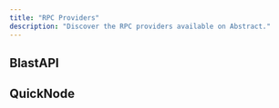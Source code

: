 ```yaml
---
title: "RPC Providers"
description: "Discover the RPC providers available on Abstract."
---
```


## BlastAPI

<Card
  title="View BlastAPI Docs"
  icon="link"
  href="https://docs.blastapi.io/blast-documentation/apis-documentation/core-api/abstract"
/>

## QuickNode

<Card
  title="View QuickNode Docs"
  icon="link"
  href="https://www.quicknode.com/docs/abstract"
/>
